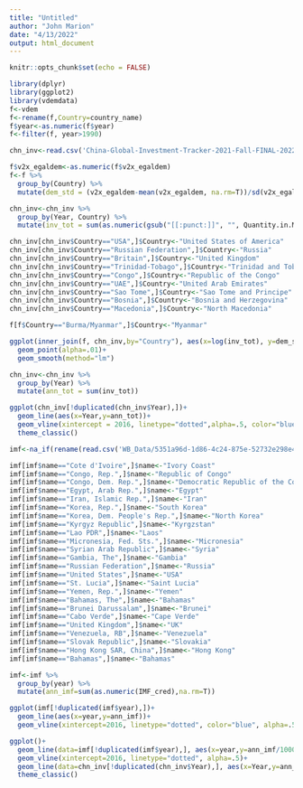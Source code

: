 ```yaml
---
title: "Untitled"
author: "John Marion"
date: "4/13/2022"
output: html_document
---
```


```r
knitr::opts_chunk$set(echo = FALSE)
```

```r
library(dplyr)
library(ggplot2)
library(vdemdata)
f<-vdem
f<-rename(f,Country=country_name)
f$year<-as.numeric(f$year)
f<-filter(f, year>1990)

chn_inv<-read.csv('China-Global-Investment-Tracker-2021-Fall-FINAL-2022.2.21-update.up.csv')
```

```r
f$v2x_egaldem<-as.numeric(f$v2x_egaldem)
f<-f %>%
  group_by(Country) %>%
  mutate(dem_std = (v2x_egaldem-mean(v2x_egaldem, na.rm=T))/sd(v2x_egaldem))
```

```r
chn_inv<-chn_inv %>%
  group_by(Year, Country) %>%
  mutate(inv_tot = sum(as.numeric(gsub("[[:punct:]]", "", Quantity.in.Millions))))
```

```r
chn_inv[chn_inv$Country=="USA",]$Country<-"United States of America"
chn_inv[chn_inv$Country=="Russian Federation",]$Country<-"Russia"
chn_inv[chn_inv$Country=="Britain",]$Country<-"United Kingdom"
chn_inv[chn_inv$Country=="Trinidad-Tobago",]$Country<-"Trinidad and Tobago"
chn_inv[chn_inv$Country=="Congo",]$Country<-"Republic of the Congo"
chn_inv[chn_inv$Country=="UAE",]$Country<-"United Arab Emirates"
chn_inv[chn_inv$Country=="Sao Tome",]$Country<-"Sao Tome and Principe"
chn_inv[chn_inv$Country=="Bosnia",]$Country<-"Bosnia and Herzegovina"
chn_inv[chn_inv$Country=="Macedonia",]$Country<-"North Macedonia"

f[f$Country=="Burma/Myanmar",]$Country<-"Myanmar"
```

```r
ggplot(inner_join(f, chn_inv,by="Country"), aes(x=log(inv_tot), y=dem_std))+
  geom_point(alpha=.01)+
  geom_smooth(method="lm")
```

```r
chn_inv<-chn_inv %>%
  group_by(Year) %>%
  mutate(ann_tot = sum(inv_tot))

ggplot(chn_inv[!duplicated(chn_inv$Year),])+
  geom_line(aes(x=Year,y=ann_tot))+
  geom_vline(xintercept = 2016, linetype="dotted",alpha=.5, color="blue")+
  theme_classic()
```

```r
imf<-na_if(rename(read.csv('WB_Data/5351a96d-1d86-4c24-875e-52732e298e43_Data.csv'),name=ï..Country.Name, year=Time, IMF_cred=Use.of.IMF.credit..DOD..current.US....DT.DOD.DIMF.CD., Net_Flows_con=Net.financial.flows..IMF.concessional..NFL..current.US....DT.NFL.IMFC.CD., Net_Flows_non=Net.financial.flows..IMF.nonconcessional..NFL..current.US....DT.NFL.IMFN.CD., repurch_charg=IMF.repurchases.and.charges..TDS..current.US....DT.TDS.DIMF.CD.)[1:6727,c(1,3,5:8)], "..")

imf[imf$name=="Cote d'Ivoire",]$name<-"Ivory Coast"
imf[imf$name=="Congo, Rep.",]$name<-"Republic of Congo"
imf[imf$name=="Congo, Dem. Rep.",]$name<-"Democratic Republic of the Congo"
imf[imf$name=="Egypt, Arab Rep.",]$name<-"Egypt"
imf[imf$name=="Iran, Islamic Rep.",]$name<-"Iran"
imf[imf$name=="Korea, Rep.",]$name<-"South Korea"
imf[imf$name=="Korea, Dem. People's Rep.",]$name<-"North Korea"
imf[imf$name=="Kyrgyz Republic",]$name<-"Kyrgzstan"
imf[imf$name=="Lao PDR",]$name<-"Laos"
imf[imf$name=="Micronesia, Fed. Sts.",]$name<-"Micronesia"
imf[imf$name=="Syrian Arab Republic",]$name<-"Syria"
imf[imf$name=="Gambia, The",]$name<-"Gambia"
imf[imf$name=="Russian Federation",]$name<-"Russia"
imf[imf$name=="United States",]$name<-"USA"
imf[imf$name=="St. Lucia",]$name<-"Saint Lucia"
imf[imf$name=="Yemen, Rep.",]$name<-"Yemen"
imf[imf$name=="Bahamas, The",]$name<-"Bahamas"
imf[imf$name=="Brunei Darussalam",]$name<-"Brunei"
imf[imf$name=="Cabo Verde",]$name<-"Cape Verde"
imf[imf$name=="United Kingdom",]$name<-"UK"
imf[imf$name=="Venezuela, RB",]$name<-"Venezuela"
imf[imf$name=="Slovak Republic",]$name<-"Slovakia"
imf[imf$name=="Hong Kong SAR, China",]$name<-"Hong Kong"
imf[imf$name=="Bahamas",]$name<-"Bahamas"

imf<-imf %>%
  group_by(year) %>%
  mutate(ann_imf=sum(as.numeric(IMF_cred),na.rm=T))
```
```r
ggplot(imf[!duplicated(imf$year),])+
  geom_line(aes(x=year,y=ann_imf))+
  geom_vline(xintercept=2016, linetype="dotted", color="blue", alpha=.5)
```

```r
ggplot()+
  geom_line(data=imf[!duplicated(imf$year),], aes(x=year,y=ann_imf/10000), color="blue")+
  geom_vline(xintercept=2016, linetype="dotted", alpha=.5)+
  geom_line(data=chn_inv[!duplicated(chn_inv$Year),], aes(x=Year,y=ann_tot), color="red")+
  theme_classic()
```

